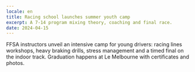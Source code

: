 ```yaml
---
locale: en
title: Racing school launches summer youth camp
excerpt: A 7-14 program mixing theory, coaching and final race.
date: 2024-04-15
---
```


FFSA instructors unveil an intensive camp for young drivers: racing lines workshops, heavy braking drills, stress management and a timed final on the indoor track. Graduation happens at Le Melbourne with certificates and photos.

